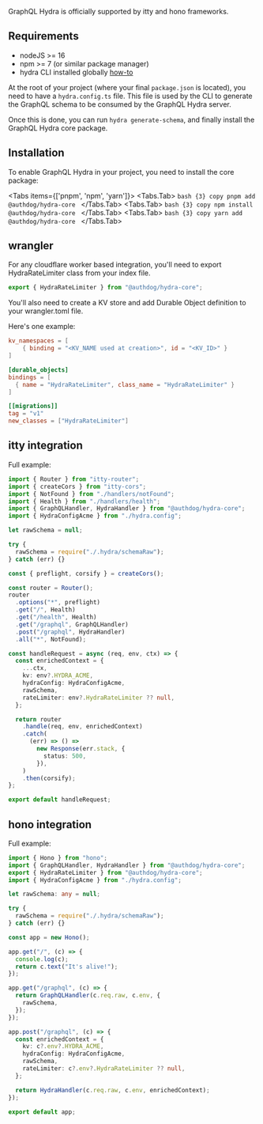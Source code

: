 
GraphQL Hydra is officially supported by itty and hono frameworks.

## Requirements

- nodeJS >= 16
- npm >= 7 (or similar package manager)
- hydra CLI installed globally [how-to](/get-started/installation.md)

At the root of your project (where your final `package.json` is located), you need to have a `hydra.config.ts` file. This file is used by the CLI to generate the GraphQL schema to be consumed by the GraphQL Hydra server.

Once this is done, you can run `hydra generate-schema`, and finally install the GraphQL Hydra core package.

## Installation

To enable GraphQL Hydra in your project, you need to install the core package:

<Tabs items={['pnpm', 'npm', 'yarn']}>
  <Tabs.Tab>
    ```bash {3} copy
    pnpm add @authdog/hydra-core
    ```
  </Tabs.Tab>
  <Tabs.Tab>
    ```bash {3} copy
    npm install @authdog/hydra-core
    ```
  </Tabs.Tab>
  <Tabs.Tab>
    ```bash {3} copy
    yarn add @authdog/hydra-core
    ```
  </Tabs.Tab>
</Tabs>

## wrangler

For any cloudflare worker based integration, you'll need to export HydraRateLimiter class from your index file.

```ts
export { HydraRateLimiter } from "@authdog/hydra-core";
```

You'll also need to create a KV store and add Durable Object definition to your wrangler.toml file.

Here's one example:

```toml
kv_namespaces = [
    { binding = "<KV_NAME used at creation>", id = "<KV_ID>" }    
]

[durable_objects]
bindings = [
  { name = "HydraRateLimiter", class_name = "HydraRateLimiter" }
]

[[migrations]]
tag = "v1"
new_classes = ["HydraRateLimiter"]
```

## itty integration

Full example:

```ts copy
import { Router } from "itty-router";
import { createCors } from "itty-cors";
import { NotFound } from "./handlers/notFound";
import { Health } from "./handlers/health";
import { GraphQLHandler, HydraHandler } from "@authdog/hydra-core";
import { HydraConfigAcme } from "./hydra.config";

let rawSchema = null;

try {
  rawSchema = require("./.hydra/schemaRaw");
} catch (err) {}

const { preflight, corsify } = createCors();

const router = Router();
router
  .options("*", preflight)
  .get("/", Health)
  .get("/health", Health)
  .get("/graphql", GraphQLHandler)
  .post("/graphql", HydraHandler)
  .all("*", NotFound);

const handleRequest = async (req, env, ctx) => {
  const enrichedContext = {
    ...ctx,
    kv: env?.HYDRA_ACME,
    hydraConfig: HydraConfigAcme,
    rawSchema,
    rateLimiter: env?.HydraRateLimiter ?? null,
  };

  return router
    .handle(req, env, enrichedContext)
    .catch(
      (err) => () =>
        new Response(err.stack, {
          status: 500,
        }),
    )
    .then(corsify);
};

export default handleRequest;
```


## hono integration

Full example:

```ts copy
import { Hono } from "hono";
import { GraphQLHandler, HydraHandler } from "@authdog/hydra-core";
export { HydraRateLimiter } from "@authdog/hydra-core";
import { HydraConfigAcme } from "./hydra.config";

let rawSchema: any = null;

try {
  rawSchema = require("./.hydra/schemaRaw");
} catch (err) {}

const app = new Hono();

app.get("/", (c) => {
  console.log(c);
  return c.text("It's alive!");
});

app.get("/graphql", (c) => {
  return GraphQLHandler(c.req.raw, c.env, {
    rawSchema,
  });
});

app.post("/graphql", (c) => {
  const enrichedContext = {
    kv: c?.env?.HYDRA_ACME,
    hydraConfig: HydraConfigAcme,
    rawSchema,
    rateLimiter: c?.env?.HydraRateLimiter ?? null,
  };

  return HydraHandler(c.req.raw, c.env, enrichedContext);
});

export default app;
```